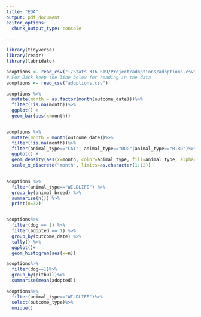 ```yaml
---
title: "EDA"
output: pdf_document
editor_options: 
  chunk_output_type: console

---
```


```r
library(tidyverse)
library(readr)
library(lubridate)
```


```r
adoptions <- read_csv("~/Stats 316 S19/Project/adoptions/adoptions.csv")
# For Jack keep the line below for reading in the data
adoptions <- read_csv("adoptions.csv")
```


```r

adoptions %>%
  mutate(month = as.factor(month(outcome_date)))%>%
  filter(!is.na(month))%>%
  ggplot() +
  geom_bar(aes(x=month))


adoptions %>%
  mutate(month = month(outcome_date))%>%
  filter(!is.na(month))%>%
  filter(animal_type=="CAT"| animal_type=="DOG"|animal_type=="BIRD")%>%
  ggplot() +
  geom_density(aes(x=month, color=animal_type, fill=animal_type, alpha=.1))+
  scale_x_discrete("month", limits=as.character(1:12))
  

adoptions %>%
  filter(animal_type=="WILDLIFE") %>%
  group_by(animal_breed) %>%
  summarise(n()) %>%
  print(n=32)


adoptions%>%
  filter(dog == 1) %>%
  filter(adopted == 1) %>%
  group_by(outcome_date) %>%
  tally() %>%
  ggplot()+
  geom_histogram(aes(x=n))

adoptions%>%
  filter(dog==1)%>%
  group_by(pitbull)%>%
  summarise(mean(adopted))
```



```r
adoptions%>%
  filter(animal_type=="WILDLIFE")%>%
  select(outcome_type)%>%
  unique()


```



